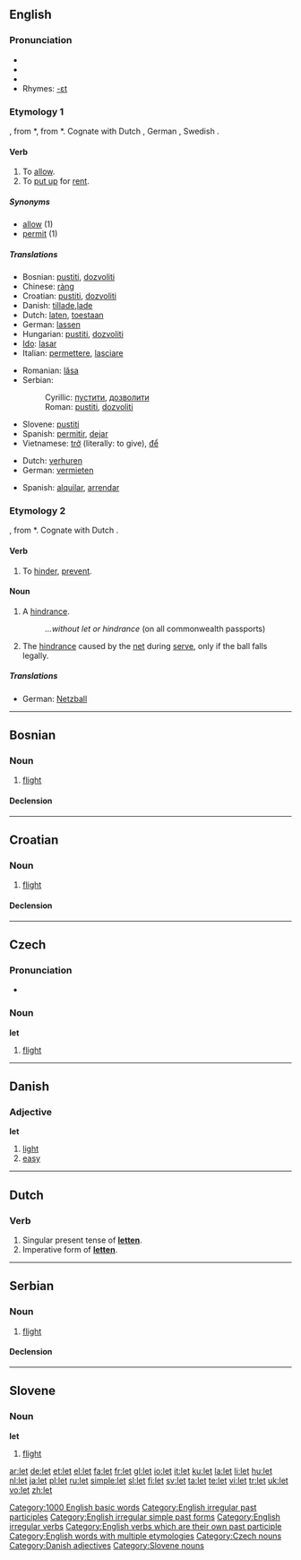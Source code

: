 {{see|Let|-let}}
{{wikipedia|dab=let}}
==English==

{{rank|whole|find|got|192|let|world|thing|set}}

===Pronunciation===
* {{SAMPA|/lEt/}}
* {{IPA|/lεt/}}
* {{audio|en-us-let.ogg|Audio (US)}}
* Rhymes: [[Rhymes:English:-ɛt|-ɛt]]

===Etymology 1===
{{OE.}} {{term|lætan|lǣtan|to allow, let go, bequeath, leave, rent}}, from {{PG.}} *{{term||lǣt-}}, from {{PIE.}} *{{term||lēd-}}.  Cognate with Dutch {{term|latan}}, German {{term|lassen}}, Swedish {{term|låta}}.

====Verb====
{{en-verb|lets|letting|'''[[let]]''' or obsolete '''[[leet]]'''|'''[[let]]''' or rarely '''[[letten]]'''}}

# To [[allow]].
# To [[put up]] for [[rent]].

=====Synonyms=====
* [[allow]] (1)
* [[permit]] (1)

=====Translations=====
{{trans-top|to allow}}
* Bosnian: [[pustiti]], [[dozvoliti]]
* Chinese: [[rang|ràng]]
* Croatian: [[pustiti]], [[dozvoliti]]
* Danish: [[tillade]],[[lade]]
* Dutch: [[laten]], [[toestaan]]
* German: [[lassen]]
* Hungarian: [[pustiti]], [[dozvoliti]]
* [[Ido]]: [[lasar]]
* Italian: [[permettere]], [[lasciare]]
{{trans-mid}}
* Romanian: [[lăsa]]
* Serbian:
*: Cyrillic: [[пустити]], [[дозволити]]
*: Roman: [[pustiti]], [[dozvoliti]]
* Slovene: [[pustiti]]
* Spanish: [[permitir]], [[dejar]]
* Vietnamese: [[trở]] (literally: to give), [[để]]
{{trans-bottom}}

{{trans-top|to put up for rent}}
* Dutch: [[verhuren]]
* German: [[vermieten]]
{{trans-mid}}
* Spanish: [[alquilar]], [[arrendar]]
{{trans-bottom}}

===Etymology 2===
{{OE.}} {{term|lettan||to hinder, delay}}, from {{PG.}} *{{term||lāto-}}.  Cognate with Dutch {{term|letten}}.

====Verb====
{{en-verb|lets|letting|letted|let}}

# {{archaic}} To [[hinder]], [[prevent]].

====Noun====
{{en-noun}}

# A [[hindrance]].
#: ''...without let or hindrance'' (on all commonwealth passports)
# {{context|tennis}} The [[hindrance]] caused by the [[net]] during [[serve]], only if the ball falls legally.

=====Translations=====
{{trans-top|a hindrance}}
{{trans-mid}}
{{trans-bottom}}

{{trans-top|the hindrance}}
* German: [[Netzball]] {{m}}
{{trans-mid}}
{{trans-bottom}}

[[Category:1000 English basic words]]
[[Category:English irregular past participles]]
[[Category:English irregular simple past forms]]
[[Category:English irregular verbs]]
[[Category:English verbs which are their own past participle]]
[[Category:English words with multiple etymologies]]

----

==Bosnian==

===Noun===
{{bs-noun|g=m|letovi}}

# [[flight]]

====Declension====
{{bs-decl-noun
|let|letovi
|leta|letova
|letu|letovima
|let|letove
|lete|letovi
|letom|letovima
|letu|letovima
}}

----

==Croatian==

===Noun===
{{hr-noun|g=m|letovi}}

# [[flight]]

====Declension====
{{hr-decl-noun
|let|letovi
|leta|letova
|letu|letovima
|let|letove
|lete|letovi
|letu|letovima
|letom|letovima
}}

----

==Czech==

===Pronunciation===
* {{audio|Cs-let.ogg|audio}}

===Noun===
'''let''' {{m}}

# [[flight]]

[[Category:Czech nouns]]

----

==Danish==

===Adjective===
'''let'''

# [[light]]
# [[easy]]

[[Category:Danish adjectives]]

----

==Dutch==

===Verb===
{{infl|nl|verb|cat=verb forms}}

# Singular present tense of '''[[letten]]'''.
# Imperative form of '''[[letten]]'''.

----

==Serbian==

===Noun===
{{sr-noun|g=m|pl=letovi|cyr=лет}}

# [[flight]]

====Declension====
{{sr-decl-noun
|let|letovi
|leta|letova
|letu|letovima
|let|letove
|lete|letovi
|letom|letovima
|letu|letovima
}}

----

==Slovene==

===Noun===
'''let''' {{m}}

# [[flight]]

[[Category:Slovene nouns]]

[[ar:let]]
[[de:let]]
[[et:let]]
[[el:let]]
[[fa:let]]
[[fr:let]]
[[gl:let]]
[[io:let]]
[[it:let]]
[[ku:let]]
[[la:let]]
[[li:let]]
[[hu:let]]
[[nl:let]]
[[ja:let]]
[[pl:let]]
[[ru:let]]
[[simple:let]]
[[sl:let]]
[[fi:let]]
[[sv:let]]
[[ta:let]]
[[te:let]]
[[vi:let]]
[[tr:let]]
[[uk:let]]
[[vo:let]]
[[zh:let]]